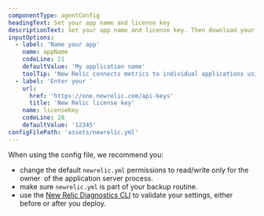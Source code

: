```yaml
---
componentType: agentConfig
headingText: Set your app name and license key
descriptionText: Set your app name and license key. Then download your custom config file. See our docs for [more advanced config options](/docs/apm/agents/java-agent/configuration/java-agent-configuration-config-file).
inputOptions: 
  - label: 'Name your app'
    name: appName
    codeLine: 21
    defaultValue: 'My application name'
    toolTip: 'New Relic connects metrics to individual applications using your license key and the primary application name.' 
  - label: 'Enter your '
    url: 
      href: 'https://one.newrelic.com/api-keys'
      title: 'New Relic license key'
    name: licenseKey
    codeLine: 28
    defaultValue: '12345'  
configFilePath: 'assets/newrelic.yml'
---
```


When using the config file, we recommend you: 
  * change the default `newrelic.yml` permissions to read/write only for the owner  of the application server process.
  * make sure `newrelic.yml` is part of your backup routine.
  * use the [New Relic Diagnostics CLI](https://docs.newrelic.com/docs/new-relic-solutions/solve-common-issues/diagnostics-cli-nrdiag/run-diagnostics-cli-nrdiag/) to validate your settings, either before or after you deploy.